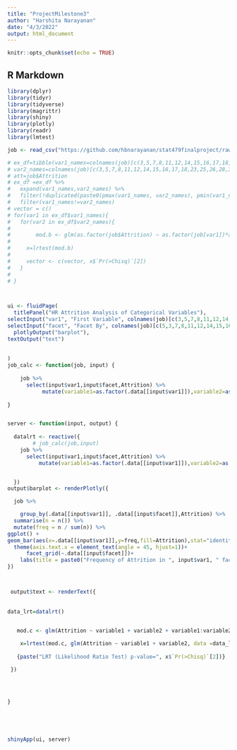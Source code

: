 ```yaml
---
title: "ProjectMilestone3"
author: "Harshita Narayanan"
date: "4/3/2022"
output: html_document
---
```


```r
knitr::opts_chunk$set(echo = TRUE)
```

## R Markdown

```r
library(dplyr)
library(tidyr)
library(tidyverse)
library(magrittr)
library(shiny)
library(plotly)
library(readr)
library(lmtest)

```



```r
job <- read_csv("https://github.com/hbnarayanan/stat479finalproject/raw/main/hr_analytics.csv")
```


```r

# ex_df=tibble(var1_names=colnames(job)[c(3,5,7,8,11,12,14,15,16,17,18,23,25,26,28,30,31)],
# var2_names=colnames(job)[c(3,5,7,8,11,12,14,15,16,17,18,23,25,26,28,30,31)])
# att=job$Attrition 
# ex_df =ex_df %>% 
#   expand(var1_names,var2_names) %>% 
#   filter(!duplicated(paste0(pmax(var1_names, var2_names), pmin(var1_names, var2_names)))) %>% 
#   filter(var1_names!=var2_names) 
# vector = c()
# for(var1 in ex_df$var1_names){
#   for(var2 in ex_df$var2_names){
# 
#        mod.b <- glm(as.factor(job$Attrition) ~ as.factor(job[var1])*as.factor(job[var2]), data = job, family=binomial(link = "logit"))
# 
#     x=lrtest(mod.b)
# 
#     vector <- c(vector, x$`Pr(>Chisq)`[2])
#   }
# 
# }




```



```r
ui <- fluidPage(
  titlePanel("HR Attrition Analysis of Categorical Variables"),
selectInput("var1", "First Variable", colnames(job)[c(3,5,7,8,11,12,14,15,16,17,18,23,25,26,28,30,31)]),
selectInput("facet", "Facet By", colnames(job)[c(5,3,7,8,11,12,14,15,16,17,18,23,25,26,28,30,31)]),
  plotlyOutput("barplot"),
textOutput("text")
  
  
)
job_calc <- function(job, input) {
  
    job %>%
      select(input$var1,input$facet,Attrition) %>% 
           mutate(variable1=as.factor(.data[[input$var1]]),variable2=as.factor(.data[[input$facet]]),Attrition=as.factor(Attrition)) 
  
}


server <- function(input, output) {
  
  datalrt <- reactive({
        # job_calc(job,input)
    job %>%
      select(input$var1,input$facet,Attrition) %>% 
          mutate(variable1=as.factor(.data[[input$var1]]),variable2=as.factor(.data[[input$facet]]),Attrition=as.factor(Attrition))


  })
output$barplot <- renderPlotly({

  job %>% 

    group_by(.data[[input$var1]], .data[[input$facet]],Attrition) %>%
  summarise(n = n()) %>%
  mutate(freq = n / sum(n)) %>%
ggplot() +
geom_bar(aes(x=.data[[input$var1]],y=freq,fill=Attrition),stat="identity")+
  theme(axis.text.x = element_text(angle = 45, hjust=1))+
      facet_grid(~.data[[input$facet]])+
    labs(title = paste0("Frequency of Attrition in ", input$var1, " faceted by ", input$facet),x=paste0(input$var1),y="Attrition Frequency") 
})



 output$text <- renderText({
 
  
data_lrt=datalrt()
  

   mod.c <- glm(Attrition ~ variable1 + variable2 + variable1:variable2, data =data_lrt, family=binomial(link = "logit"))

    x=lrtest(mod.c, glm(Attrition ~ variable1 + variable2, data =data_lrt, family=binomial(link = "logit")))
    
   {paste("LRT (Likelihood Ratio Test) p-value=", x$`Pr(>Chisq)`[2])}  

 })
  

  
  
}





shinyApp(ui, server)
```


